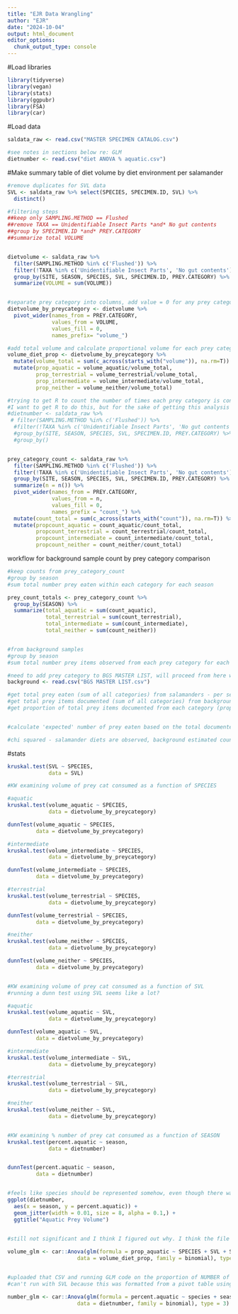 ```yaml
---
title: "EJR Data Wrangling"
author: "EJR"
date: "2024-10-04"
output: html_document
editor_options: 
  chunk_output_type: console
---
```


#Load libraries
```r
library(tidyverse)
library(vegan)
library(stats)
library(ggpubr)
library(FSA)
library(car)
```

#Load data

```r
saldata_raw <- read.csv("MASTER SPECIMEN CATALOG.csv")

#see notes in sections below re: GLM
dietnumber <- read.csv("diet ANOVA % aquatic.csv")

```


#Make summary table of diet volume by diet environment per salamander

```r
#remove duplicates for SVL data
SVL <- saldata_raw %>% select(SPECIES, SPECIMEN.ID, SVL) %>%
  distinct()

#filtering steps
##keep only SAMPLING.METHOD == Flushed
##remove TAXA == Unidentifiable Insect Parts *and* No gut contents
##group by SPECIMEN.ID *and* PREY.CATEGORY
##summarize total VOLUME


dietvolume <- saldata_raw %>%
  filter(SAMPLING.METHOD %in% c('Flushed')) %>%
  filter(!TAXA %in% c('Unidentifiable Insect Parts', 'No gut contents')) %>%
  group_by(SITE, SEASON, SPECIES, SVL, SPECIMEN.ID, PREY.CATEGORY) %>%  #add whatever columns need to be kept
  summarize(VOLUME = sum(VOLUME))


#separate prey category into columns, add value = 0 for any prey categories not observed for a specimen
dietvolume_by_preycategory <- dietvolume %>%
  pivot_wider(names_from = PREY.CATEGORY,
              values_from = VOLUME,
              values_fill = 0,
              names_prefix= "volume_")

#add total volume and calculate proportional volume for each prey category
volume_diet_prop <- dietvolume_by_preycategory %>%
  mutate(volume_total = sum(c_across(starts_with("volume")), na.rm=T)) %>%
  mutate(prop_aquatic = volume_aquatic/volume_total, 
         prop_terrestrial = volume_terrestrial/volume_total, 
         prop_intermediate = volume_intermediate/volume_total, 
         prop_neither = volume_neither/volume_total)

#trying to get R to count the number of times each prey category is consumed by each individual salamander to replicate the GLM that had significant results
#I want to get R to do this, but for the sake of getting this analysis done, I am uploading the csv
#dietnumber <- saldata_raw %>%
 # filter(SAMPLING.METHOD %in% c('Flushed')) %>%
  #filter(!TAXA %in% c('Unidentifiable Insect Parts', 'No gut contents')) %>%
  #group_by(SITE, SEASON, SPECIES, SVL, SPECIMEN.ID, PREY.CATEGORY) %>%
  #group_by()


prey_category_count <- saldata_raw %>%
  filter(SAMPLING.METHOD %in% c('Flushed')) %>%
  filter(!TAXA %in% c('Unidentifiable Insect Parts', 'No gut contents')) %>%
  group_by(SITE, SEASON, SPECIES, SVL, SPECIMEN.ID, PREY.CATEGORY) %>%
  summarize(n = n()) %>%
  pivot_wider(names_from = PREY.CATEGORY, 
              values_from = n,
              values_fill = 0,
              names_prefix = "count_") %>%
  mutate(count_total = sum(c_across(starts_with("count")), na.rm=T)) %>%
  mutate(propcount_aquatic = count_aquatic/count_total, 
         propcount_terrestrial = count_terrestrial/count_total, 
         propcount_intermediate = count_intermediate/count_total, 
         propcount_neither = count_neither/count_total)
```


workflow for background sample count by prey category comparison
```r
#keep counts from prey_category_count
#group by season
#sum total number prey eaten within each category for each season

prey_count_totals <- prey_category_count %>%
  group_by(SEASON) %>%
  summarize(total_aquatic = sum(count_aquatic),
            total_terrestrial = sum(count_terrestrial),
            total_intermediate = sum(count_intermediate),
            total_neither = sum(count_neither))


#from background samples
#group by season
#sum total number prey items observed from each prey category for each season

#need to add prey category to BGS MASTER LIST, will proceed from here when updated
background <- read.csv("BGS MASTER LIST.csv")

#get total prey eaten (sum of all categories) from salamanders - per season
#get total prey items documented (sum of all categories) from background - per season
#get proportion of total prey items documented from each category (prop of total) - per season


#calculate 'expected' number of prey eaten based on the total documented and category proportions

#chi squared - salamander diets are observed, background estimated counts from proportions are expected
```


#stats

```r
kruskal.test(SVL ~ SPECIES,
             data = SVL)

#KW examining volume of prey cat consumed as a function of SPECIES

#aquatic
kruskal.test(volume_aquatic ~ SPECIES,
             data = dietvolume_by_preycategory)

dunnTest(volume_aquatic ~ SPECIES,
         data = dietvolume_by_preycategory)

#intermediate
kruskal.test(volume_intermediate ~ SPECIES,
             data = dietvolume_by_preycategory)

dunnTest(volume_intermediate ~ SPECIES,
         data = dietvolume_by_preycategory)

#terrestrial
kruskal.test(volume_terrestrial ~ SPECIES,
             data = dietvolume_by_preycategory)

dunnTest(volume_terrestrial ~ SPECIES,
         data = dietvolume_by_preycategory)

#neither
kruskal.test(volume_neither ~ SPECIES,
             data = dietvolume_by_preycategory)

dunnTest(volume_neither ~ SPECIES,
         data = dietvolume_by_preycategory)


#KW examining volume of prey cat consumed as a function of SVL
#running a dunn test using SVL seems like a lot?

#aquatic
kruskal.test(volume_aquatic ~ SVL,
             data = dietvolume_by_preycategory)

dunnTest(volume_aquatic ~ SVL,
         data = dietvolume_by_preycategory)

#intermediate
kruskal.test(volume_intermediate ~ SVL,
             data = dietvolume_by_preycategory)

#terrestrial
kruskal.test(volume_terrestrial ~ SVL,
             data = dietvolume_by_preycategory)

#neither
kruskal.test(volume_neither ~ SVL,
             data = dietvolume_by_preycategory)


#KW examining % number of prey cat consumed as a function of SEASON
kruskal.test(percent.aquatic ~ season,
             data = dietnumber)


dunnTest(percent.aquatic ~ season,
         data = dietnumber)


#feels like species should be represented somehow, even though there was no significant difference in proportion aquatic prey consumed between species..
ggplot(dietnumber,
  aes(x = season, y = percent.aquatic)) +
  geom_jitter(width = 0.01, size = 8, alpha = 0.1,) +
  ggtitle("Aquatic Prey Volume")
  


```

```r

#still not significant and I think I figured out why. I think the file "diet ANOVA % aquatic" was originally used to run the GLM that gave significant results, and that was based on the NUMBER of each type of prey consumed, not the VOLUME.

volume_glm <- car::Anova(glm(formula = prop_aquatic ~ SPECIES + SVL + SEASON,
                      data = volume_diet_prop, family = binomial), type = 3)


#uploaded that CSV and running GLM code on the proportion of NUMBER of prey type consumed
#can't run with SVL because this was formatted from a pivot table using size class, need to get R to make this dataset but don't have time to figure it out right now

number_glm <- car::Anova(glm(formula = percent.aquatic ~ species + season,
                      data = dietnumber, family = binomial), type = 3)

```